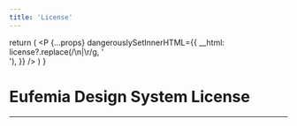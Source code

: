 ```yaml
---
title: 'License'
---
```



  return (
    <P
      {...props}
      dangerouslySetInnerHTML={{
        __html: license?.replace(/\n|\r/g, '<br />'),
      }}
    />
  )
}

<Logo top="x-large" height="100" />

# Eufemia Design System License

---

<License top="large" bottom="xx-large" />
